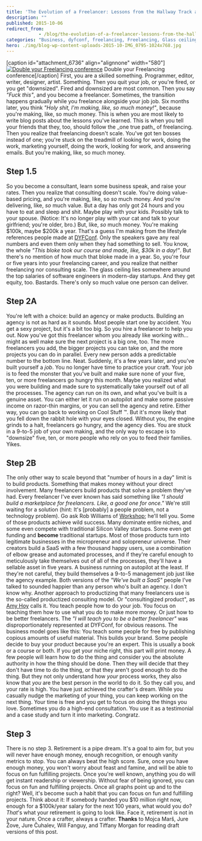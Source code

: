 ```yaml
---
title: 'The Evolution of a Freelancer: Lessons from the Hallway Track at DYFConf'
description: ""
published: 2015-10-06
redirect_from: 
            - /blog/the-evolution-of-a-freelancer-lessons-from-the-hallway-track-at-dyfconf/swizec/6734
categories: "Business, dyfconf, freelancing, Freelancing, Glass ceiling, Personal, Travel + Events"
hero: ./img/blog-wp-content-uploads-2015-10-IMG_0795-1024x768.jpg
---
```


\[caption id="attachment_6736" align="alignnone" width="580"][![Double your Freelancing conference](./img/blog-wp-content-uploads-2015-10-IMG_0795-1024x768.jpg)](http://doubleyourfreelancing.com/conf/) Double your Freelancing conference\[/caption] First, you are a skilled something. Programmer, editor, writer, designer, artist. Something. Then you quit your job, or you're fired, or you get "downsized". Fired and downsized are most common. Then you say _"Fuck this"_, and you become a freelancer. Sometimes, the transition happens gradually while you freelance alongside your job job. Six months later, you think _"Holy shit, I'm making, like, so much money!"_, because you're making, like, so much money. This is when you are most likely to write blog posts about the lessons you've learned. This is when you tell your friends that they, too, should follow the \_one true path_ of freelancing. Then you realize that freelancing doesn't scale. You've got ten bosses instead of one; you're stuck on the treadmill of looking for work, doing the work, marketing yourself, doing the work, looking for work, and answering emails. But you're making, like, so much money.

## Step 1.5

So you become a consultant, learn some business speak, and raise your rates. Then you realize that consulting doesn't scale. You're doing value-based pricing, and you're making, like, so _so_ much money. And you're delivering, like, _so_ much value. But a day has only got 24 hours and you have to eat and sleep and shit. Maybe play with your kids. Possibly talk to your spouse. (Notice: It's no longer play with your cat and talk to your girlfriend; you're older, bro.) But, like, _so_ much money. You're making $100k, maybe $200k a year. That's a guess I'm making from the lifestyle references people made at [DYFConf](http://doubleyourfreelancing.com/conf/). Only the speakers gave any real numbers and even them only when they had something to sell. You know, the whole _"This bloke took our course and made, like, $30k in a day!"_. But there's no mention of how much that bloke made in a year. So, you're four or five years into your freelancing career, and you realize that neither freelancing nor consulting scale. The glass ceiling lies somewhere around the top salaries of software engineers in modern-day startups. And they get equity, too. Bastards. There's only so much value one person can deliver.

## Step 2A

You're left with a choice: build an agency or make products. Building an agency is not as hard as it sounds. Most people start one by accident. You get a sexy project, but it's a bit too big. So you hire a freelancer to help you out. Now you've got this freelancer whom you already like working with... might as well make sure the next project is a big one, too. The more freelancers you add, the bigger projects you can take on, and the more projects you can do in parallel. Every new person adds a predictable number to the bottom line. Neat. Suddenly, it's a few years later, and you've built yourself a _job_. You no longer have time to practice your craft. Your job is to feed the monster that you've built and make sure none of your five, ten, or more freelancers go hungry this month. Maybe you realized what you were building and made sure to systematically take yourself out of all the processes. The agency can run on its own, and what you've built is a genuine asset. You can either let it run on autopilot and make some passive income on razor-thin margins, or you can sell the agency and retire. Either way, you can go back to working on Cool Stuff ™. But it's more likely that you fell down the rabbit hole with your eyes closed. Without you, the engine grinds to a halt, freelancers go hungry, and the agency dies. You are stuck in a 9-to-5 job of your own making, and the only way to escape is to "downsize" five, ten, or more people who rely on you to feed their families. Yikes.

## Step 2B

The only other way to scale beyond that "number of hours in a day" limit is to build products. Something that makes money without your direct involvement. Many freelancers build products that solve a problem they've had. Every freelancer I've ever known has said something like _"I should build a marketplace for freelancers. Like, a good one for once."_ We're still waiting for a solution (hint: It's \[probably] a people problem, not a technology problem). Go ask Rob Williams of [Workshop](http://letsworkshop.com/); he'll tell you. Some of those products achieve wild success. Many dominate entire niches, and some even compete with traditional Silicon Valley startups. Some even get funding and **become** traditional startups. Most of those products turn into legitimate businesses in the micropreneur and solopreneur universe. Their creators build a SaaS with a few thousand happy users, use a combination of elbow grease and automated processes, and if they're careful enough to meticulously take themselves out of all of the processes, they'll have a sellable asset in five years. A business running on autopilot at the least. If they're not careful, they build themselves a 9-to-5 management job just like the agency example. Both versions of the _"We've built a SaaS"_ people I've talked to sounded happier than any person who's built an agency. I don't know why. Another approach to productizing that many freelancers use is the so-called productized consulting model. Or "consultingized product", as [Amy Hoy](http://www.slash7.com/ "Amy Hoy") calls it. You teach people how to do your job. You focus on teaching them how to use what you do to make more money. Or just how to be better freelancers. The _"I will teach you to be a better freelancer"_ was disproportionately represented at DYFConf, for obvious reasons. The business model goes like this: You teach some people for free by publishing copious amounts of useful material. This builds your brand. Some people decide to buy your product because you're an expert. This is usually a book or a course or both. If you get your niche right, this part will print money. A few people will learn how to do the thing and consider you the absolute authority in how the thing should be done. Then they will decide that they don't have time to do the thing, or that they aren't good enough to do the thing. But they not only understand how _your_ process works, they also know that _you_ are the best person in the world to do it. So they call you, and your rate is high. You have just achieved the crafter's dream. While you casually nudge the marketing of your thing, you can keep working on the next thing. Your time is free and you get to focus on doing the things you love. Sometimes you do a high-end consultation. You use it as a testimonial and a case study and turn it into marketing. Congratz.

## Step 3

There is no step 3. Retirement is a pipe dream. It's a goal to aim for, but you will never have enough money, enough recognition, or enough vanity metrics to stop. You can always beat the high score. Sure, once you have enough money, you won't worry about feast and famine, and will be able to focus on fun fulfilling projects. Once you're well known, anything you do will get instant readership or viewership. Without fear of being ignored, you can focus on fun and fulfilling projects. Once all graphs point up and to the right? Well, it's become such a habit that you can focus on fun and fulfilling projects. Think about it: If somebody handed you $10 million right now, enough for a $100k/year salary for the next 100 years, what would you do? _That_'s what your retirement is going to look like. Face it, retirement is not in your nature. Once a crafter, always a crafter. **Thanks** to Mojca Marš, Jure Žove, Jure Čuhalev, Will Fanguy, and Tiffany Morgan for reading draft versions of this post.
